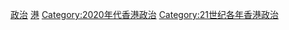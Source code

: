 [[Category:2021年香港|政治]]
[[Category:2021年中国政治|港]]
[[Category:2020年代香港政治|Category:2020年代香港政治]]
[[Category:21世纪各年香港政治|Category:21世纪各年香港政治]]